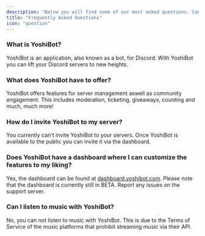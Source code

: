 ```yaml
---
description: "Below you will find some of our most asked questions. Can't find your question in this FAQ? Try one of our guides or join our support server."
title: "Frequently Asked Questions"
icon: "question"
---
```


### What is YoshiBot?

YoshiBot is an application, also known as a bot, for Discord. With YoshiBot you can lift your Discord servers to new heights.

### What does YoshiBot have to offer?

YoshiBot offers features for server management aswell as community engagement. This includes moderation, ticketing, giveaways, counting and much, much more!

### How do I invite YoshiBot to my server?

You currently can't invite YoshiBot to your servers. Once YoshiBot is available to the public you can invite it via the dashboard.

### Does YoshiBot have a dashboard where I can customize the features to my liking?

Yes, the dashboard can be found at [dashboard.yoshibot.com](https://dashboard.yoshibot.com/). Please note that the dashboard is currently still in BETA. Report any issues on the support server.

### Can I listen to music with YoshiBot?

No, you can not listen to music with YoshiBot. This is due to the Terms of Service of the music platforms that prohibit streaming music via their API.